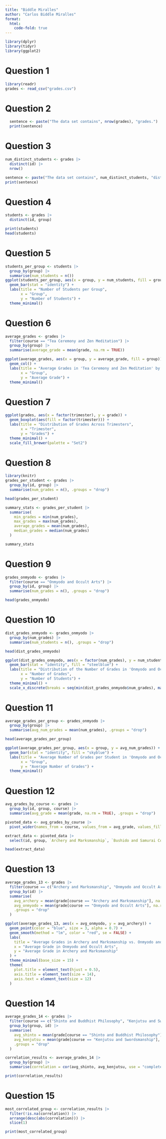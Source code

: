 ```yaml
---
title: "Biddle Miralles"
author: "Carlos Biddle Miralles"
format: 
  html:
    code-fold: true
---
```


```r
library(dplyr)
library(tidyr)
library(ggplot2)
```

# Question 1
```r
library(readr)
grades <- read_csv("grades.csv")
```

# Question 2
```r
  sentence <- paste("The data set contains", nrow(grades), "grades.")
  print(sentence)
```

# Question 3
```r
num_distinct_students <- grades |>
  distinct(id) |>
  nrow()  

sentence <- paste("The data set contains", num_distinct_students, "distinct students.")
print(sentence)  
```

# Question 4
```r
students <- grades |>
  distinct(id, group)  

print(students)
head(students)
```

# Question 5
```r
students_per_group <- students |>
  group_by(group) |>
  summarise(num_students = n())  
ggplot(students_per_group, aes(x = group, y = num_students, fill = group)) +
  geom_bar(stat = "identity") + 
  labs(title = "Number of Students per Group", 
       x = "Group", 
       y = "Number of Students") +
  theme_minimal()
```

# Question 6
```r
average_grades <- grades |>
  filter(course == "Tea Ceremony and Zen Meditation") |>
  group_by(group) |>
  summarise(average_grade = mean(grade, na.rm = TRUE))

ggplot(average_grades, aes(x = group, y = average_grade, fill = group)) +
  geom_col() +
  labs(title = "Average Grades in 'Tea Ceremony and Zen Meditation' by Group",
       x = "Group", 
       y = "Average Grade") +
  theme_minimal()

```

# Question 7
```r
ggplot(grades, aes(x = factor(trimester), y = grade)) +
  geom_boxplot(aes(fill = factor(trimester))) +  
  labs(title = "Distribution of Grades Across Trimesters",
       x = "Trimester", 
       y = "Grades") +
  theme_minimal() +  
  scale_fill_brewer(palette = "Set2")
```

# Question 8
```r
library(knitr)
grades_per_student <- grades |>
  group_by(id, group) |>  
  summarise(num_grades = n(), .groups = "drop")  

head(grades_per_student)  

summary_stats <- grades_per_student |>
  summarise(
    min_grades = min(num_grades),
    max_grades = max(num_grades),
    average_grades = mean(num_grades),
    median_grades = median(num_grades)
  )

summary_stats

```

# Question 9
```r
grades_onmyodo <- grades |>
  filter(course == "Onmyodo and Occult Arts") |>  
  group_by(id, group) |>
  summarise(num_grades = n(), .groups = "drop")

head(grades_onmyodo)
```

# Question 10
```r
dist_grades_onmyodo <- grades_onmyodo |>
  group_by(num_grades) |>  
  summarise(num_students = n(), .groups = "drop")  

head(dist_grades_onmyodo)

ggplot(dist_grades_onmyodo, aes(x = factor(num_grades), y = num_students)) +
  geom_bar(stat = "identity", fill = "steelblue") +  
  labs(title = "Distribution of the Number of Grades in 'Onmyodo and Occult Arts'",
       x = "Number of Grades", 
       y = "Number of Students") +
  theme_minimal() +  
  scale_x_discrete(breaks = seq(min(dist_grades_onmyodo$num_grades), max(dist_grades_onmyodo$num_grades), by = 1))

```

# Question 11
```r
average_grades_per_group <- grades_onmyodo |>
  group_by(group) |>
  summarise(avg_num_grades = mean(num_grades), .groups = "drop")

head(average_grades_per_group)

ggplot(average_grades_per_group, aes(x = group, y = avg_num_grades)) +
  geom_bar(stat = "identity", fill = "skyblue") +  
  labs(title = "Average Number of Grades per Student in 'Onmyodo and Occult Arts' by Group",
       x = "Group", 
       y = "Average Number of Grades") +
  theme_minimal()
```

# Question 12
```r
avg_grades_by_course <- grades |>
  group_by(id, group, course) |> 
  summarise(avg_grade = mean(grade, na.rm = TRUE), .groups = "drop")

pivoted_data <- avg_grades_by_course |>
  pivot_wider(names_from = course, values_from = avg_grade, values_fill = list(avg_grade = NA))

extract_data <- pivoted_data |>
  select(id, group, `Archery and Marksmanship`, `Bushido and Samurai Code`)  

head(extract_data)
```

# Question 13
```r
average_grades_13 <- grades |>
  filter(course == c("Archery and Marksmanship", "Onmyodo and Occult Arts")) |> 
  group_by(id) |>  
  summarise(
    avg_archery = mean(grade[course == "Archery and Marksmanship"], na.rm = TRUE),
    avg_onmyodo = mean(grade[course == "Onmyodo and Occult Arts"], na.rm = TRUE),  
    .groups = "drop"  
  )

ggplot(average_grades_13, aes(x = avg_onmyodo, y = avg_archery)) +
  geom_point(color = "blue", size = 3, alpha = 0.7) +  
  geom_smooth(method = "lm", color = "red", se = FALSE) +  
  labs(
    title = "Average Grades in Archery and Marksmanship vs. Onmyodo and Occult Arts",
    x = "Average Grade in Onmyodo and Occult Arts",
    y = "Average Grade in Archery and Marksmanship"
  ) +
  theme_minimal(base_size = 15) +  
  theme(
    plot.title = element_text(hjust = 0.5),  
    axis.title = element_text(size = 14),  
    axis.text = element_text(size = 12)  
  )
```

# Question 14
```r
average_grades_14 <- grades |>
  filter(course == c("Shinto and Buddhist Philosophy", "Kenjutsu and Swordsmanship")) |>
  group_by(group, id) |>
  summarise(
    avg_shinto = mean(grade[course == "Shinto and Buddhist Philosophy"], na.rm = TRUE),
    avg_kenjutsu = mean(grade[course == "Kenjutsu and Swordsmanship"], na.rm = TRUE),
    .groups = "drop"  
  )

correlation_results <- average_grades_14 |>
  group_by(group) |>
  summarise(correlation = cor(avg_shinto, avg_kenjutsu, use = "complete.obs"))  

print(correlation_results)
```

# Question 15
```r
most_correlated_group <- correlation_results |>
  filter(!is.na(correlation)) |>  
  arrange(desc(abs(correlation))) |>
  slice(1) 

print(most_correlated_group)
```

